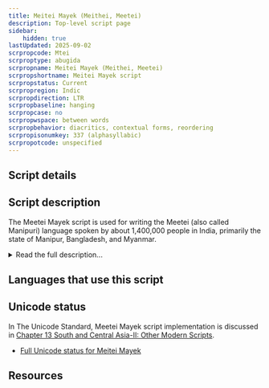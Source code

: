 ```yaml
---
title: Meitei Mayek (Meithei, Meetei)
description: Top-level script page
sidebar:
    hidden: true
lastUpdated: 2025-09-02
scrpropcode: Mtei
scrproptype: abugida
scrpropname: Meitei Mayek (Meithei, Meetei)
scrpropshortname: Meitei Mayek script
scrpropstatus: Current
scrpropregion: Indic
scrpropdirection: LTR
scrpropbaseline: hanging
scrpropcase: no
scrpropwspace: between words
scrpropbehavior: diacritics, contextual forms, reordering
scrpropisonumkey: 337 (alphasyllabic)
scrpropotcode: unspecified
---
```



## Script details

<ScriptDetails />

## Script description

The Meetei Mayek script is used for writing the Meetei (also called Manipuri) language spoken by about 1,400,000 people in India, primarily the state of Manipur, Bangladesh, and Myanmar.

<details>
<summary>Read the full description...</summary>The language has been largely written in the Bengali script since the 18th century, but Meetei Mayek writing has experienced a resurgence in the last hundred years. The origins of the script are controversial, most of the early documents having been destroyed in the 18th century. Some sources claim it has been used for almost 4,000 years, and others suggest it derived from the Bengali script as recently as the 17th century.

Meetei Mayek is written from left to right with spaces between words. It is a unicameral script, that is, there is no upper- and lower case. There are two related forms of the script, the form used before the 18th century, and the modern form. The script is an abugida; each letter represents a consonant-vowel syllable. Unmarked letters contain an inherent [ə] vowel, and other vowels are represented by writing one of seven (in the modern orthography - older texts use twelve) diacritics above, below, to the left or to the right of the base letter.

The script contains twenty-seven basic letters, called _Iyek Ipi_, of which three are vowels, and a set of _Lonsum_ 'unreleased' letters, which are variant forms of eight letters for use at the end of a word. These unreleased letters do not contain an inherent vowel, neither can they be modified with a vowel diacritic. The unreleased form of a letter tends visually to resemble its basic equivalent. Letters which do not have an unreleased form can be modified word-finally with a _virama_ symbol, a horizontal line written below the letter, which silences the inherent vowel. The _virama_ can also be used for writing consonant clusters; in this case the line extends below both letters in the cluster, even if the cluster as a whole is followed by a vowel sound.

There are three letters for writing the vowels [ə], [ɪ], and [u] at the start of a word. Other word-initial vowels are represented by appending the appropriate vowel diacritic to the [ə] symbol, in the same way that it would otherwise be appended to a consonant.

As well as vowel diacritics, two other marks can also be used to modify base letters. _Anusvara_ marks nasalization of a vowel, or a nasal consonant at the end of a syllable. This mark is written at the upper right of the letter it modifies, so the letter _s_ represents [sə], the letter _s_ + _diacritic u_ represents [su], the letter _s_ + _anusvara_ represents [səŋ], and the letter _s_ + _diacritic u_ + _anusvara_ represents [suŋ]. _Visarga_ marks a voiceless [h] at the end of a syllable.

There are three punctuation marks: the danda and double danda widely used in the Indic scripts, and a question mark. There is also a tone mark, which is a dot written on the base line to the right of a letter to indicate a falling tone.

Spelling is largely phonetic, that is, words are written as they are pronounced. A notable exception to this occurs in words where a particular consonant is repeated with various vowels, for example the word _pepupa_ 'the carrying of an umbrella'. This word can be written with a single letter _p_ with all three vowel diacritics _e_, _u_ and _a_ attached to it.

A script-specific set of digits 0-9 is used.
</details>

## Languages that use this script

<WsList script='Mtei' wsMax='5' />

## Unicode status

In The Unicode Standard, Meetei Mayek script implementation is discussed in [Chapter 13 South and Central Asia-II: Other Modern Scripts](http://www.unicode.org/versions/latest/ch13.pdf).

- [Full Unicode status for Meitei Mayek](/scrlang/unicode/mtei-unicode.md)



## Resources

<ScriptResources detailSummary='seemore' />

